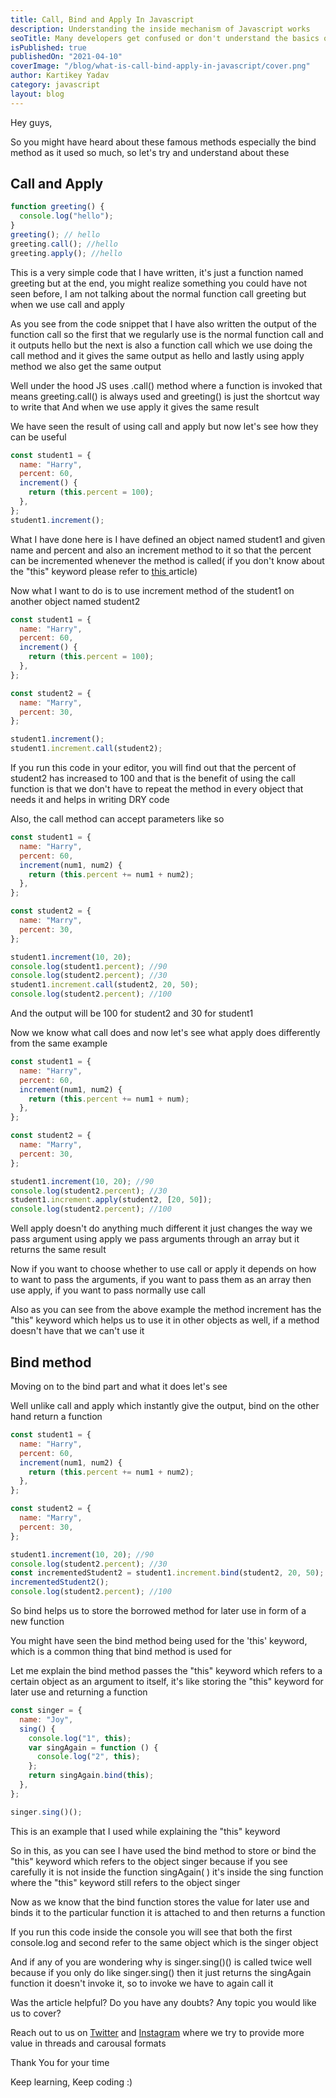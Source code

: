 ```yaml
---
title: Call, Bind and Apply In Javascript
description: Understanding the inside mechanism of Javascript works
seoTitle: Many developers get confused or don't understand the basics of call, bind, and apply, in this article, you will understand everything related to call, bind and apply
isPublished: true
publishedOn: "2021-04-10"
coverImage: "/blog/what-is-call-bind-apply-in-javascript/cover.png"
author: Kartikey Yadav
category: javascript
layout: blog
---
```


Hey guys,

So you might have heard about these famous methods especially the bind method as it used so much, so let's try and understand about these

## Call and Apply

```javascript
function greeting() {
  console.log("hello");
}
greeting(); // hello
greeting.call(); //hello
greeting.apply(); //hello
```

This is a very simple code that I have written, it's just a function named greeting but at the end, you might realize something you could have not seen before, I am not talking about the normal function call greeting but when we use call and apply

As you see from the code snippet that I have also written the output of the function call so the first that we regularly use is the normal function call and it outputs hello but the next is also a function call which we use doing the call method and it gives the same output as hello and lastly using apply method we also get the same output

Well under the hood JS uses .call() method where a function is invoked that means greeting.call() is always used and greeting() is just the shortcut way to write that
And when we use apply it gives the same result

We have seen the result of using call and apply but now let's see how they can be useful

```javascript
const student1 = {
  name: "Harry",
  percent: 60,
  increment() {
    return (this.percent = 100);
  },
};
student1.increment();
```

What I have done here is I have defined an object named student1 and given name and percent and also an increment method to it so that the percent can be incremented whenever the method is called( if you don't know about the "this" keyword please refer to [this](https://www.aviatecoders.com/how-this-keyword-works-in-javascript)[ ](https://developersdomain.netlify.app/how-this-keyword-works-in-javascript)article)

Now what I want to do is to use increment method of the student1 on another object named student2

```javascript
const student1 = {
  name: "Harry",
  percent: 60,
  increment() {
    return (this.percent = 100);
  },
};

const student2 = {
  name: "Marry",
  percent: 30,
};

student1.increment();
student1.increment.call(student2);
```

If you run this code in your editor, you will find out that the percent of student2 has increased to 100 and that is the benefit of using the call function is that we don't have to repeat the method in every object that needs it and helps in writing DRY code

Also, the call method can accept parameters like so

```javascript
const student1 = {
  name: "Harry",
  percent: 60,
  increment(num1, num2) {
    return (this.percent += num1 + num2);
  },
};

const student2 = {
  name: "Marry",
  percent: 30,
};

student1.increment(10, 20);
console.log(student1.percent); //90
console.log(student2.percent); //30
student1.increment.call(student2, 20, 50);
console.log(student2.percent); //100
```

And the output will be 100 for student2 and 30 for student1

Now we know what call does and now let's see what apply does differently from the same example

```javascript
const student1 = {
  name: "Harry",
  percent: 60,
  increment(num1, num2) {
    return (this.percent += num1 + num);
  },
};

const student2 = {
  name: "Marry",
  percent: 30,
};

student1.increment(10, 20); //90
console.log(student2.percent); //30
student1.increment.apply(student2, [20, 50]);
console.log(student2.percent); //100
```

Well apply doesn't do anything much different it just changes the way we pass argument using apply we pass arguments through an array but it returns the same result

Now if you want to choose whether to use call or apply it depends on how to want to pass the arguments, if you want to pass them as an array then use apply, if you want to pass normally use call

Also as you can see from the above example the method increment has the "this" keyword which helps us to use it in other objects as well, if a method doesn't have that we can't use it

## Bind method

Moving on to the bind part and what it does let's see

Well unlike call and apply which instantly give the output, bind on the other hand return a function

```javascript
const student1 = {
  name: "Harry",
  percent: 60,
  increment(num1, num2) {
    return (this.percent += num1 + num2);
  },
};

const student2 = {
  name: "Marry",
  percent: 30,
};

student1.increment(10, 20); //90
console.log(student2.percent); //30
const incrementedStudent2 = student1.increment.bind(student2, 20, 50);
incrementedStudent2();
console.log(student2.percent); //100
```

So bind helps us to store the borrowed method for later use in form of a new function

You might have seen the bind method being used for the 'this' keyword, which is a common thing that bind method is used for

Let me explain the bind method passes the "this" keyword which refers to a certain object as an argument to itself, it's like storing the "this" keyword for later use and returning a function

```javascript
const singer = {
  name: "Joy",
  sing() {
    console.log("1", this);
    var singAgain = function () {
      console.log("2", this);
    };
    return singAgain.bind(this);
  },
};

singer.sing()();
```

This is an example that I used while explaining the "this" keyword

So in this, as you can see I have used the bind method to store or bind the "this" keyword which refers to the object singer because if you see carefully it is not inside the function singAgain( ) it's inside the sing function where the "this" keyword still refers to the object singer

Now as we know that the bind function stores the value for later use and binds it to the particular function it is attached to and then returns a function

If you run this code inside the console you will see that both the first console.log and second refer to the same object which is the singer object

And if any of you are wondering why is singer.sing()() is called twice well because if you only do like singer.sing() then it just returns the singAgain function it doesn't invoke it, so to invoke we have to again call it

Was the article helpful? Do you have any doubts? Any topic you would like us to cover?

Reach out to us on [](https://twitter.com/kartikey_yadav7)[Twitter](https://twitter.com/aviatecoders) and [Instagram](https://instagram.com/aviatecoders) where we try to provide more value in threads and carousal formats

Thank You for your time

Keep learning, Keep coding :)

<!--EndFragment-->
